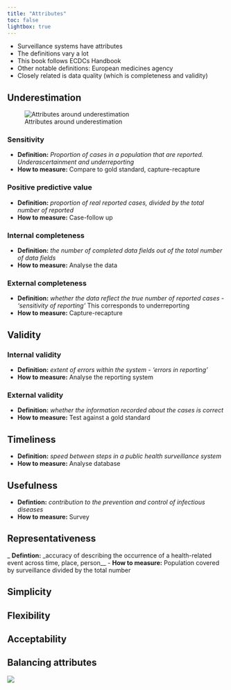 ```yaml
---
title: "Attributes"
toc: false
lightbox: true
---
```


- Surveillance systems have attributes
- The definitions vary a lot
- This book follows ECDCs Handbook
- Other notable definitions: European medicines agency 
- Closely related is data quality (which is completeness and validity) 

## Underestimation
![Attributes around underestimation](../img/attributes_sensitivity.jpg)

### Sensitivity
- __Definition:__ _Proportion of cases in a population that are reported. Underascertainment and underreporting_
- __How to measure:__ Compare to gold standard, capture-recapture

### Positive predictive value
- __Definition:__ _proportion of real reported cases, divided by the total number of reported_
- __How to measure:__ Case-follow up

### Internal completeness
- __Definition:__ _the number of completed data fields out of the total number of data fields_
- __How to measure:__ Analyse the data

### External completeness
- __Definition:__ _whether the data reflect the true number of reported cases - 'sensitivity of reporting'_ This corresponds to underreporting
- __How to measure:__ Capture-recapture

## Validity

### Internal validity
- __Definition:__ _extent of errors within the system - 'errors in reporting'_
- __How to measure:__ Analyse the reporting system

### External validity
- __Definition:__ _whether the information recorded about the cases is correct_ 
- __How to measure:__ Test against a gold standard


## Timeliness
- __Definition:__ _speed between steps in a public health surveillance system_
- __How to measure:__ Analyse database

## Usefulness
- __Defintion:__ _contribution to the prevention and control of infectious diseases_
- __How to measure:__ Survey

## Representativeness
_ __Defintion:__ _accuracy of describing the occurrence of a health-related event across time, place, person__
- __How to measure:__ Population covered by surveillance divided by the total number

## Simplicity


## Flexibility


## Acceptability


## Balancing attributes

![](../img/overview_choice.jpg)
